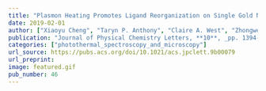 ```yaml
---
title: "Plasmon Heating Promotes Ligand Reorganization on Single Gold Nanorods"
date: 2019-02-01
author: ["Xiaoyu Cheng", "Taryn P. Anthony", "Claire A. West", "Zhongwei Hu", "Vignesh Sundaresan", "Aaron J. McLeod", "David J. Masiello", "Katherine A. Willets"]
publication: "Journal of Physical Chemistry Letters, **10**, _pp. 1394-1401_ (2019)."
categories: ["photothermal_spectroscopy_and_microscopy"]
url_source: https://pubs.acs.org/doi/10.1021/acs.jpclett.9b00079
url_preprint: 
image: featured.gif
pub_number: 46
---
```

